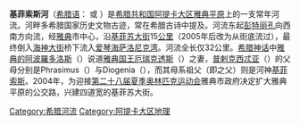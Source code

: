 {{并列图像
 | 对齐方式  = right
 | direction = vertical
 | width     = 200
 | image1    = 20090426 Kifissos river view from a bridge Athens.jpg
 | width1    = 200
 | caption1  = [[雅典|雅典]]市区一架立交桥下流淌的基菲索斯河
 | image2    = 20090426 Kifissos river under the highway view Athens.jpg
 | width2    = 200
 | caption2  = 雅典—[[拉米亚_(希腊城市)|拉米亚]]公路下的基菲索斯河
}}

'''基菲索斯河'''（[[希腊语|希腊语]]：''{{Lang|el|Κηφισός}}'' 或 ''{{Lang|el|Κηφισσός}}''）是[[希腊|希腊共和国]][[阿提卡大区|阿提卡大区]][[雅典平原|雅典平原]]上的一支常年河流。河畔多希腊国家历史文物古迹，常在希腊古诗中提及。河流东起[[彭特丽孔|彭特丽孔]]向西南方向流，经[[雅典|雅典]]市中心，沿[[基菲苏大街（雅典）|基菲苏大街]]15[[公里|公里]]（2005年后改为从街底流过），最终倒入[[海神大街（雅典）|海神大街]]桥下流入[[爱琴海|爱琴海]][[萨洛尼克湾|萨洛尼克湾]]。河流全长仅32公里。[[希腊神话|希腊神话]]中[[雅典的阿波羅多洛斯|雅典的阿波羅多洛斯]]（''{{Lang|el|Ἀπολλόδωρος ὁ Ἀθηναῖος}}''）说道[[雅典国王|雅典国王]][[厄瑞克透斯|厄瑞克透斯]]（''{{Lang|el|Ἐρεχθεύς}}''）之妻，[[普剌克西忒亚|普剌克西忒亚]]（''{{Lang|el|Πραξιθεα}}''）的父母分别是Phrasimus（''{{Lang|el|Φρασιμος}}''）与Diogenia（''{{Lang|el|Διογενεια}}''），而其母系祖父（即之父）则是河神[[基菲索斯|基菲索斯]]。2004年，为迎接[[2004年夏季奥林匹克运动会|第二十八届夏季奥林匹克运动会]]雅典市政府决定扩大雅典平原的公交路，兴建四道宽的基菲苏大街。

{{Commonscat|Kifissou Avenue|基菲苏大街}}

{{希腊小作品}}

[[Category:希腊河流|Category:希腊河流]]
[[Category:阿提卡大区地理|Category:阿提卡大区地理]]